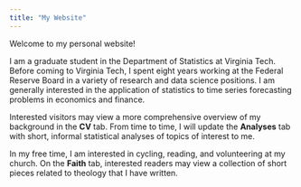 ```yaml
---
title: "My Website"
---
```


Welcome to my personal website!

I am a graduate student in the Department of Statistics at Virginia Tech. Before coming to Virginia Tech, I spent eight years working at the Federal Reserve Board in a variety of research and data science positions. I am generally interested in the application of statistics to time series forecasting problems in economics and finance.

Interested visitors may view a more comprehensive overview of my background in the **CV** tab. From time to time, I will update the **Analyses** tab with short, informal statistical analyses of topics of interest to me. 

In my free time, I am interested in cycling, reading, and volunteering at my church. On the **Faith** tab, interested readers may view a collection of short pieces related to theology that I have written.